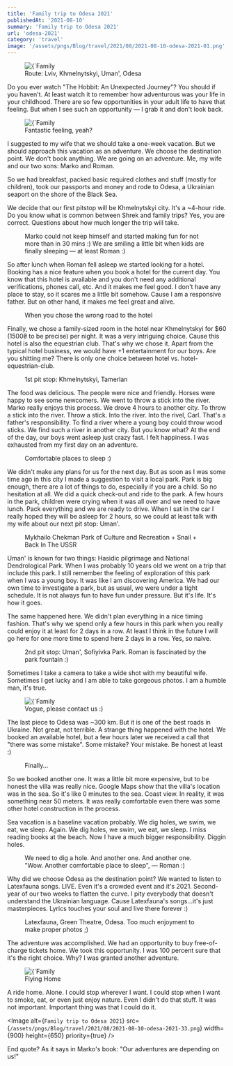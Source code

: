 ```yaml
---
title: 'Family trip to Odesa 2021'
publishedAt: '2021-08-10'
summary: 'Family trip to Odesa 2021'
url: 'odesa-2021'
category: 'travel'
image: '/assets/pngs/Blog/travel/2021/08/2021-08-10-odesa-2021-01.png'
---
```


<figure>
  <Image
    alt={`Family trip to Odesa 2021`}
    src={`/assets/pngs/Blog/travel/2021/08/2021-08-10-odesa-2021-01.png`}
    width={900}
    height={650}
    priority={true}
  />
  <figcaption>Route: Lviv, Khmelnytskyi, Uman', Odesa</figcaption>
</figure>

Do you ever watch "The Hobbit: An Unexpected Journey"?
You should if you haven't. At least watch it to remember how adventurous was your life in your childhood.
There are so few opportunities in your adult life to have that feeling. But when I see such an opportunity — I grab it and don't look back.

<figure>
  <Image
    alt={`Family trip to Odesa 2021`}
    src={`/assets/pngs/Blog/travel/2021/08/2021-08-10-odesa-2021-02.png`}
    width={900}
    height={650}
    priority={true}
  />
  <figcaption>Fantastic feeling, yeah?</figcaption>
</figure>

I suggested to my wife that we should take a one-week vacation.
But we should approach this vacation as an adventure. We choose the destination point.
We don't book anything. We are going on an adventure. Me, my wife and our two sons: Marko and Roman.

So we had breakfast, packed basic required clothes and stuff (mostly for children), took our passports and money and rode to Odesa, a Ukrainian seaport on the shore of the Black Sea.

We decide that our first pitstop will be Khmelnytskyi city. It's a ~4-hour ride. Do you know what is common between Shrek and family trips?
Yes, you are correct. Questions about how much longer the trip will take.

<figure>
  <ImageGallery
    gallery={[
      {
        ratio: 100,
        images: [
          {
            source: '/assets/pngs/Blog/travel/2021/08/2021-08-10-odesa-2021-03.png',
            ratio: 30,
            alt: 'Family trip to Odesa 2021'
          },
          {
            source: '/assets/pngs/Blog/travel/2021/08/2021-08-10-odesa-2021-04.png',
            ratio: 40,
            alt: 'Family trip to Odesa 2021'
          },
          {
            source: '/assets/pngs/Blog/travel/2021/08/2021-08-10-odesa-2021-05.png',
            ratio: 30,
            alt: 'Family trip to Odesa 2021'
          }
        ]
      }
    ]}
    height={ 10 }
    orientation={ 'h' }
    imageBorderRadius={ 4 }
  />
  <figcaption>Marko could not keep himself and started making fun for not more than in 30 mins :) We are smiling a little bit when kids are finally sleeping — at least Roman :)</figcaption>
</figure>

So after lunch when Roman fell asleep we started looking for a hotel.
Booking has a nice feature when you book a hotel for the current day.
You know that this hotel is available and you don't need any additional verifications, phones call, etc.
And it makes me feel good. I don't have any place to stay, so it scares me a little bit somehow.
Cause I am a responsive father. But on other hand, it makes me feel great and alive.

<figure>
  <ImageGallery
    gallery={[
      {
        ratio: 100,
        images: [
          {
            source: '/assets/pngs/Blog/travel/2021/08/2021-08-10-odesa-2021-06.png',
            ratio: 50,
            alt: 'Family trip to Odesa 2021'
          },
          {
            source: '/assets/pngs/Blog/travel/2021/08/2021-08-10-odesa-2021-07.png',
            ratio: 50,
            alt: 'Family trip to Odesa 2021'
          }
        ]
      }
    ]}
    orientation={ 'h' }
    imageBorderRadius={ 4 }
  />
  <figcaption>When you chose the wrong road to the hotel</figcaption>
</figure>

Finally, we chose a family-sized room in the hotel near Khmelnytskyi for $60 (1500₴ to be precise) per night.
It was a very intriguing choice. Cause this hotel is also the equestrian club.
That's why we chose it. Apart from the typical hotel business, we would have +1 entertainment for our boys. Are you shitting me?
There is only one choice between hotel vs. hotel-equestrian-club.

<figure>
  <ImageGallery
    gallery={[
      {
        ratio: 55,
        images: [
          {
            source: '/assets/pngs/Blog/travel/2021/08/2021-08-10-odesa-2021-08.png',
            ratio: 50,
            alt: 'Family trip to Odesa 2021'
          },
          {
            source: '/assets/pngs/Blog/travel/2021/08/2021-08-10-odesa-2021-09.png',
            ratio: 50,
            alt: 'Family trip to Odesa 2021'
          }
        ]
      },
      {
        ratio: 45,
        images: [
          {
            source: '/assets/pngs/Blog/travel/2021/08/2021-08-10-odesa-2021-10.png',
            ratio: 40,
            alt: 'Family trip to Odesa 2021'
          },
          {
            source: '/assets/pngs/Blog/travel/2021/08/2021-08-10-odesa-2021-11.png',
            ratio: 60,
            alt: 'Family trip to Odesa 2021'
          }
        ]
      }
    ]}
    orientation={ 'h' }
    imageBorderRadius={ 4 }
    height={ 50 }
  />
  <figcaption>1st pit stop: Khmelnytskyi, Tamerlan</figcaption>
</figure>

The food was delicious. The people were nice and friendly. Horses were happy to see some newcomers.
We went to throw a stick into the river. Marko really enjoys this process. We drove 4 hours to another city.
To throw a stick into the river. Throw a stick. Into the river. Into the rivel, Carl. That's a father's responsibility.
To find a river where a young boy could throw wood sticks. We find such a river in another city.
But you know what? At the end of the day, our boys went asleep just crazy fast.
I felt happiness. I was exhausted from my first day on an adventure.

<figure>
  <ImageGallery
    gallery={[
      {
        ratio: 100,
        images: [
          {
            source: '/assets/pngs/Blog/travel/2021/08/2021-08-10-odesa-2021-12.png',
            ratio: 40,
            alt: 'Family trip to Odesa 2021'
          },
          {
            source: '/assets/pngs/Blog/travel/2021/08/2021-08-10-odesa-2021-13.png',
            ratio: 60,
            alt: 'Family trip to Odesa 2021'
          }
        ]
      }
    ]}
    orientation={ 'h' }
    imageBorderRadius={ 4 }
    height={ 20 }
  />
  <figcaption>Comfortable places to sleep :)</figcaption>
</figure>

We didn't make any plans for us for the next day.
But as soon as I was some time ago in this city I made a suggestion to visit a local park.
Park is big enough, there are a lot of things to do, especially if you are a child.
So no hesitation at all. We did a quick check-out and ride to the park.
A few hours in the park, children were crying when it was all over and we need to have lunch.
Pack everything and we are ready to drive.
When I sat in the car I really hoped they will be asleep for 2 hours, so we could at least talk with my wife about our next pit stop: Uman'.

<figure>
  <ImageGallery
    gallery={[
      {
        ratio: 45,
        images: [
          {
            source: '/assets/pngs/Blog/travel/2021/08/2021-08-10-odesa-2021-14.png',
            ratio: 27.5,
            alt: 'Family trip to Odesa 2021'
          },
          {
            source: '/assets/pngs/Blog/travel/2021/08/2021-08-10-odesa-2021-15.png',
            ratio: 27.5,
            alt: 'Family trip to Odesa 2021'
          },
          {
            source: '/assets/pngs/Blog/travel/2021/08/2021-08-10-odesa-2021-16.png',
            ratio: 45,
            alt: 'Family trip to Odesa 2021'
          }
        ]
      },
      {
        ratio: 55,
        images: [
          {
            source: '/assets/pngs/Blog/travel/2021/08/2021-08-10-odesa-2021-17.png',
            ratio: 33.33,
            alt: 'Family trip to Odesa 2021'
          },
          {
            source: '/assets/pngs/Blog/travel/2021/08/2021-08-10-odesa-2021-18.png',
            ratio: 33.34,
            alt: 'Family trip to Odesa 2021'
          },
          {
            source: '/assets/pngs/Blog/travel/2021/08/2021-08-10-odesa-2021-19.png',
            ratio: 33.33,
            alt: 'Family trip to Odesa 2021'
          }
        ]
      }
    ]}
    orientation={ 'h' }
    imageBorderRadius={ 4 }
    height={ 35 }
  />
  <figcaption>Mykhailo Chekman Park of Culture and Recreation + Snail + Back In The USSR</figcaption>
</figure>


Uman' is known for two things: Hasidic pilgrimage and National Dendrological Park.
When I was probably 10 years old we went on a trip that include this park.
I still remember the feeling of exploration of this park when I was a young boy. It was like I am discovering America.
We had our own time to investigate a park, but as usual, we were under a tight schedule. It is not always fun to have fun under pressure.
But it's life. It's how it goes.

The same happened here. We didn't plan everything in a nice timing fashion.
That's why we spend only a few hours in this park when you really could enjoy it at least for 2 days in a row.
At least I think in the future I will go here for one more time to spend here 2 days in a row. Yes, so naive.

<figure>
  <ImageGallery
    gallery={[
      {
        ratio: 100,
        images: [
          {
            source: '/assets/pngs/Blog/travel/2021/08/2021-08-10-odesa-2021-20.png',
            ratio: 33.33,
            alt: 'Family trip to Odesa 2021'
          },
          {
            source: '/assets/pngs/Blog/travel/2021/08/2021-08-10-odesa-2021-21.png',
            ratio: 33.34,
            alt: 'Family trip to Odesa 2021'
          },
          {
            source: '/assets/pngs/Blog/travel/2021/08/2021-08-10-odesa-2021-22.png',
            ratio: 33.33,
            alt: 'Family trip to Odesa 2021'
          }
        ]
      }
    ]}
    orientation={ 'h' }
    imageBorderRadius={ 4 }
    height={ 10 }
  />
  <figcaption>2nd pit stop: Uman', Sofiyivka Park. Roman is fascinated by the park fountain :)</figcaption>
</figure>

Sometimes I take a camera to take a wide shot with my beautiful wife. Sometimes I get lucky and I am able to take gorgeous photos. I am a humble man, it's true.

<figure>
  <Image
    alt={`Family trip to Odesa 2021`}
    src={`/assets/pngs/Blog/travel/2021/08/2021-08-10-odesa-2021-23.png`}
    width={900}
    height={650}
    priority={true}
  />
  <figcaption>Vogue, please contact us :)</figcaption>
</figure>

The last piece to Odesa was ~300 km. But it is one of the best roads in Ukraine.
Not great, not terrible. A strange thing happened with the hotel.
We booked an available hotel, but a few hours later we received a call that "there was some mistake". Some mistake? Your mistake. Be honest at least :)

<figure>
  <ImageGallery
    gallery={[
      {
        ratio: 100,
        images: [
          {
            source: '/assets/pngs/Blog/travel/2021/08/2021-08-10-odesa-2021-24.png',
            ratio: 33.33,
            alt: 'Family trip to Odesa 2021'
          },
          {
            source: '/assets/pngs/Blog/travel/2021/08/2021-08-10-odesa-2021-25.png',
            ratio: 33.34,
            alt: 'Family trip to Odesa 2021'
          },
          {
            source: '/assets/pngs/Blog/travel/2021/08/2021-08-10-odesa-2021-26.png',
            ratio: 33.33,
            alt: 'Family trip to Odesa 2021'
          }
        ]
      }
    ]}
    height={ 20 }
    orientation={ 'h' }
    imageBorderRadius={ 4 }
  />
  <figcaption>Finally...</figcaption>
</figure>

So we booked another one. It was a little bit more expensive, but to be honest the villa was really nice.
Google Maps show that the villa's location was in the sea. So it's like 0 minutes to the sea.
Coast view. In reality, it was something near 50 meters. It was really comfortable even there was some other hotel construction in the process.

Sea vacation is a baseline vacation probably. We dig holes, we swim, we eat, we sleep.
Again. We dig holes, we swim, we eat, we sleep. I miss reading books at the beach.
Now I have a much bigger responsibility. Diggin holes.

<figure>
  <ImageGallery
    gallery={[
      {
        ratio: 100,
        images: [
          {
            source: '/assets/pngs/Blog/travel/2021/08/2021-08-10-odesa-2021-27.png',
            ratio: 37.5,
            alt: 'Family trip to Odesa 2021'
          },
          {
            source: '/assets/pngs/Blog/travel/2021/08/2021-08-10-odesa-2021-28.png',
            ratio: 37.5,
            alt: 'Family trip to Odesa 2021'
          },
          {
            source: '/assets/pngs/Blog/travel/2021/08/2021-08-10-odesa-2021-29.png',
            ratio: 25,
            alt: 'Family trip to Odesa 2021'
          }
        ]
      }
    ]}
    height={ 15 }
    orientation={ 'h' }
    imageBorderRadius={ 4 }
  />
  <figcaption>We need to dig a hole. And another one. And another one. "Wow. Another comfortable place to sleep", — Roman :)</figcaption>
</figure>

Why did we choose Odesa as the destination point? We wanted to listen to Latexfauna songs. LIVE.
Even it's a crowded event and it's 2021. Second-year of our two weeks to flatten the curve.
I pity everybody that doesn't understand the Ukrainian language. Cause Latexfauna's songs...it's just masterpieces.
Lyrics touches your soul and live there forever :)

<figure>
  <ImageGallery
    gallery={[
      {
        ratio: 100,
        images: [
          {
            source: '/assets/pngs/Blog/travel/2021/08/2021-08-10-odesa-2021-30.png',
            ratio: 50,
            alt: 'Family trip to Odesa 2021'
          },
          {
            source: '/assets/pngs/Blog/travel/2021/08/2021-08-10-odesa-2021-31.png',
            ratio: 50,
            alt: 'Family trip to Odesa 2021'
          }
        ]
      }
    ]}
    height={ 20 }
    orientation={ 'h' }
    imageBorderRadius={ 4 }
  />
  <figcaption>Latexfauna, Green Theatre, Odesa. Too much enjoyment to make proper photos ;)</figcaption>
</figure>


The adventure was accomplished. We had an opportunity to buy free-of-charge tickets home. We took this opportunity.
I was 100 percent sure that it's the right choice. Why? I was granted another adventure.

<figure>
  <Image
    alt={`Family trip to Odesa 2021`}
    src={`/assets/pngs/Blog/travel/2021/08/2021-08-10-odesa-2021-32.png`}
    width={900}
    height={650}
    priority={true}
  />
  <figcaption>Flying Home</figcaption>
</figure>

A ride home. Alone. I could stop wherever I want. I could stop when I want to smoke, eat, or even just enjoy nature.
Even I didn't do that stuff. It was not important. Important thing was that I could do it.

<Image
  alt={`Family trip to Odesa 2021`}
  src={`/assets/pngs/Blog/travel/2021/08/2021-08-10-odesa-2021-33.png`}
  width={900}
  height={650}
  priority={true}
/>

End quote? As it says in Marko's book: "Our adventures are depending on us!"
